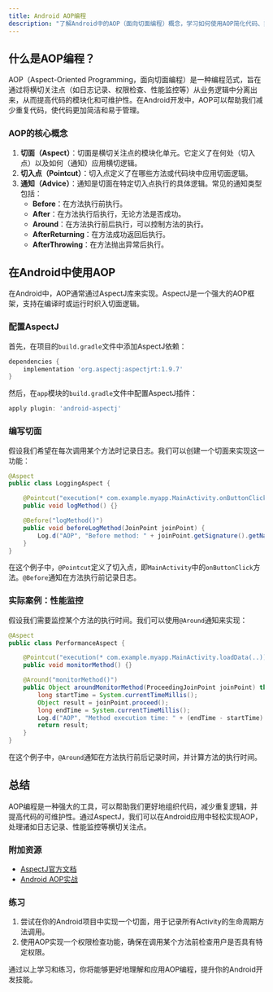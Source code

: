 ```yaml
---
title: Android AOP编程
description: "了解Android中的AOP（面向切面编程）概念，学习如何使用AOP简化代码、提高可维护性，并通过实际案例掌握其应用场景。"
---
```


## 什么是AOP编程？

AOP（Aspect-Oriented Programming，面向切面编程）是一种编程范式，旨在通过将横切关注点（如日志记录、权限检查、性能监控等）从业务逻辑中分离出来，从而提高代码的模块化和可维护性。在Android开发中，AOP可以帮助我们减少重复代码，使代码更加简洁和易于管理。

### AOP的核心概念

1. **切面（Aspect）**：切面是横切关注点的模块化单元。它定义了在何处（切入点）以及如何（通知）应用横切逻辑。
2. **切入点（Pointcut）**：切入点定义了在哪些方法或代码块中应用切面逻辑。
3. **通知（Advice）**：通知是切面在特定切入点执行的具体逻辑。常见的通知类型包括：
   - **Before**：在方法执行前执行。
   - **After**：在方法执行后执行，无论方法是否成功。
   - **Around**：在方法执行前后执行，可以控制方法的执行。
   - **AfterReturning**：在方法成功返回后执行。
   - **AfterThrowing**：在方法抛出异常后执行。

## 在Android中使用AOP

在Android中，AOP通常通过AspectJ库来实现。AspectJ是一个强大的AOP框架，支持在编译时或运行时织入切面逻辑。

### 配置AspectJ

首先，在项目的`build.gradle`文件中添加AspectJ依赖：

```groovy
dependencies {
    implementation 'org.aspectj:aspectjrt:1.9.7'
}
```

然后，在`app`模块的`build.gradle`文件中配置AspectJ插件：

```groovy
apply plugin: 'android-aspectj'
```

### 编写切面

假设我们希望在每次调用某个方法时记录日志。我们可以创建一个切面来实现这一功能：

```java
@Aspect
public class LoggingAspect {

    @Pointcut("execution(* com.example.myapp.MainActivity.onButtonClick(..))")
    public void logMethod() {}

    @Before("logMethod()")
    public void beforeLogMethod(JoinPoint joinPoint) {
        Log.d("AOP", "Before method: " + joinPoint.getSignature().getName());
    }
}
```

在这个例子中，`@Pointcut`定义了切入点，即`MainActivity`中的`onButtonClick`方法。`@Before`通知在方法执行前记录日志。

### 实际案例：性能监控

假设我们需要监控某个方法的执行时间。我们可以使用`@Around`通知来实现：

```java
@Aspect
public class PerformanceAspect {

    @Pointcut("execution(* com.example.myapp.MainActivity.loadData(..))")
    public void monitorMethod() {}

    @Around("monitorMethod()")
    public Object aroundMonitorMethod(ProceedingJoinPoint joinPoint) throws Throwable {
        long startTime = System.currentTimeMillis();
        Object result = joinPoint.proceed();
        long endTime = System.currentTimeMillis();
        Log.d("AOP", "Method execution time: " + (endTime - startTime) + "ms");
        return result;
    }
}
```

在这个例子中，`@Around`通知在方法执行前后记录时间，并计算方法的执行时间。

## 总结

AOP编程是一种强大的工具，可以帮助我们更好地组织代码，减少重复逻辑，并提高代码的可维护性。通过AspectJ，我们可以在Android应用中轻松实现AOP，处理诸如日志记录、性能监控等横切关注点。

### 附加资源

- [AspectJ官方文档](https://www.eclipse.org/aspectj/doc/released/progguide/index.html)
- [Android AOP实战](https://www.jianshu.com/p/0d2f3b3f1b2c)

### 练习

1. 尝试在你的Android项目中实现一个切面，用于记录所有Activity的生命周期方法调用。
2. 使用AOP实现一个权限检查功能，确保在调用某个方法前检查用户是否具有特定权限。

通过以上学习和练习，你将能够更好地理解和应用AOP编程，提升你的Android开发技能。